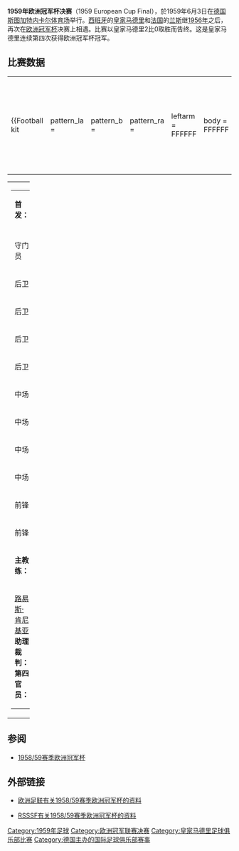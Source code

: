 {{noteTA
|T=zh-hans:1959年欧洲冠军杯决赛;zh-hk:1959年歐洲冠軍球會盃決賽;zh-tw:1959年歐洲冠軍盃決賽;
|G1=uefa
|1=zh-hans:欧洲冠军杯;zh-hk:歐洲冠軍球會盃;zh-tw:歐洲冠軍盃;
|2=zh-hans:迪·斯蒂法诺; zh-hk:迪史提芬奴
|3=zh-hans:弗朗西斯科·亨托; zh-hk:真圖
|4=zh-hans:雷蒙·科帕;zh-hk:雷蒙高帕;zh-tw:雷蒙·科帕;
|5=zh-hans:朱斯特·方丹;zh-hk:祖斯·方亭;zh-tw:朱斯特·方丹;
}}
'''1959年欧洲冠军杯决赛'''（1959 European Cup Final），於1959年6月3日在[[德国|德国]][[斯图加特|斯图加特]][[内卡尔体育场|内卡尔体育场]]举行。[[西班牙|西班牙]]的[[皇家马德里足球俱乐部|皇家马德里]]和[[法国|法国]]的[[兰斯足球俱乐部|兰斯]]继[[1956年欧洲冠军杯决赛|1956年]]之后，再次在[[欧洲冠军杯|欧洲冠军杯]]决赛上相遇。比赛以皇家马德里2比0取胜而告终。这是皇家马德里连续第四次获得欧洲冠军杯冠军。

== 比赛数据 ==
{{footballbox
|date = 1959年6月3日
|team1 = {{flagicon|ESP|1939}} [[皇家马德里足球俱乐部|皇家马德里]]
|score = 2 – 0
|report = [http://www.uefa.com/competitions/ucl/history/season=1958/intro.html （比赛报告）]
|team2 = [[兰斯足球俱乐部|兰斯]] {{flagicon|FRA}}
|goals1 = [[恩里克·马特奥斯|马特奥斯]] {{goal|2}} <br /> [[阿尔弗雷多·迪·斯蒂法诺|迪·斯蒂法诺]] {{goal|47}}
|goals2 =
|stadium = [[斯图加特|斯图加特]][[内卡尔体育场|内卡尔体育场]]
|attendance= 80000
|referee = 杜施 {{flagicon|GER}} }}
{| width=92% |
|-
|{{Football kit
 | pattern_la =
 | pattern_b  =
 | pattern_ra =
 | leftarm    = FFFFFF
 | body       = FFFFFF
 | rightarm   = FFFFFF
 | shorts     = FFFFFF
 | socks      = FFFFFF
 | title      = 皇家马德里
}}
|{{Football kit
 | pattern_la =
 | pattern_b  =
 | pattern_ra =
 | leftarm    = FFFFFF
 | body       = FF0000
 | rightarm   = FFFFFF
 | shorts     = FFFFFF
 | socks      = FF0000
 | title      = 兰斯
}}
|}
{| width="100%"
|valign="top" width="50%"|
{| style="font-size: 90%" cellspacing="0" cellpadding="0"
|colspan="4"|'''首发：'''
|-
!width=40| !!width=25|
|-
|守门员 ||'''1''' ||{{flagicon|ARG}} [[罗赫略·多明格斯|罗赫略·多明格斯]]
|-
|后卫 ||'''2''' ||{{flagicon|ESP|1939}} [[马科斯·阿隆索·伊马斯|马基托斯]]
|-
|后卫 ||'''3''' ||{{flagicon|ESP|1939}} {{flagicon|URU}} [[何塞·圣马里亚|何塞·圣马里亚]]
|-
|后卫 ||'''4''' ||{{flagicon|ESP|1939}} [[何塞·马里亚·萨拉加|何塞·马里亚·萨拉加]]
|-
|后卫 ||'''5''' ||{{flagicon|ESP|1939}} [[胡安·桑蒂斯特班|胡安·桑蒂斯特班]]
|-
|中场 ||'''6''' ||{{flagicon|ESP|1939}} [[安东尼奥·鲁伊斯|安东尼奥·鲁伊斯]]
|-
|中场 ||'''7''' ||{{flagicon|FRA}} [[雷蒙·科帕|雷蒙·科帕]]
|-
|中场 ||'''8''' ||{{flagicon|ESP|1939}} [[恩里克·马特奥斯|恩里克·马特奥斯]]
|-
|中场 ||'''9''' ||{{flagicon|ESP|1939}} {{flagicon|ARG}} [[阿尔弗雷多·迪·斯蒂法诺|迪·斯蒂法诺]]
|-
|前锋 ||'''10'''||{{flagicon|ESP|1939}} [[埃克托尔·里亚尔|埃克托尔·里亚尔]]  
|-
|前锋 ||'''11'''||{{flagicon|ESP|1939}} [[弗朗西斯科·亨托|弗朗西斯科·亨托]]
|-
|colspan=3|'''主教练：'''
|-
|colspan=4|{{flagicon|ARG}} [[路易斯·肯尼基亚|路易斯·肯尼基亚]]
<br />'''助理裁判：'''<br />
'''第四官员：'''<br />
|}

|valign="top" width="50%"|
{| style="font-size: 90%" cellspacing="0" cellpadding="0" align=center
|colspan="4"|'''首发：'''
|-
!width=40| !!width=25|
|-
|守门员 ||'''1''' ||{{flagicon|FRA}} [[多米尼克·科隆纳|多米尼克·科隆纳]]
|-
|后卫 ||'''2''' ||{{flagicon|FRA}} [[布律诺·罗德齐克|布律诺·罗德齐克]]
|-
|后卫 ||'''3''' ||{{flagicon|FRA}} [[罗贝尔·容凯|罗贝尔·容凯]]（[[队长_(足球)|队长]]）
|-
|后卫 ||'''4''' ||{{flagicon|FRA}} [[拉乌尔·吉罗多|拉乌尔·吉罗多]]
|-
|后卫 ||'''5''' ||{{flagicon|FRA}} [[阿尔芒·庞弗尔纳|阿尔芒·庞弗尔纳]]
|-
|中场 ||'''6''' ||{{flagicon|FRA}} [[米歇尔·勒布隆|米歇尔·勒布隆]]
|-
|中场 ||'''7''' ||{{flagicon|FRA}} [[罗贝尔·拉马丁|罗贝尔·拉马丁]] 
|-
|中场 ||'''8''' ||{{flagicon|FRA}} [[勒内·布利亚尔|勒内·布利亚尔]]
|-
|中场 ||'''9''' ||{{flagicon|FRA}} [[朱斯特·方丹|朱斯特·方丹]]
|-
|前锋 ||'''10'''||{{flagicon|FRA}} [[罗歇·皮安通尼|罗歇·皮安通尼]]
|-
|前锋 ||'''11'''||{{flagicon|FRA}} [[让·维桑|让·维桑]] 
|-
|colspan=3|'''主教练：'''
|-
|colspan=4|{{flagicon|FRA}} [[阿尔贝·巴特|阿尔贝·巴特]]
|}
|}

== 参阅 ==
* [[1958/59赛季欧洲冠军杯|1958/59赛季欧洲冠军杯]]

== 外部链接 ==
* {{En icon}}[http://www.uefa.com/competitions/ucl/history/season=1958/intro.html 欧洲足联有关1958/59赛季欧洲冠军杯的资料]{{Wayback|url=http://www.uefa.com/competitions/ucl/history/season=1958/intro.html |date=20090501223842 }}
* {{En icon}}[http://www.rsssf.com/ec/ec195859.html#cc RSSSF有关1958/59赛季欧洲冠军杯的资料]{{Wayback|url=http://www.rsssf.com/ec/ec195859.html#cc |date=20171015060721 }}

{{歐洲冠軍聯賽球季}}

[[Category:1959年足球|Category:1959年足球]]
[[Category:欧洲冠军联赛决赛|Category:欧洲冠军联赛决赛]]
[[Category:皇家马德里足球俱乐部比赛|Category:皇家马德里足球俱乐部比赛]]
[[Category:德国主办的国际足球俱乐部赛事|Category:德国主办的国际足球俱乐部赛事]]